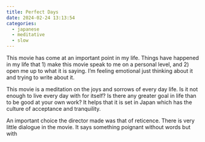 ```yaml
---
title: Perfect Days
date: 2024-02-24 13:13:54
categories:
  - japanese
  - meditative
  - slow
---
```


This movie has come at an important point in my life. Things have happened in my life that 1) make this movie speak to me on a personal level, and 2) open me up to what it is saying. I'm feeling emotional just thinking about it and trying to write about it. 

This movie is a meditation on the joys and sorrows of every day life. Is it not enough to live every day with for itself? Is there any greater goal in life than to be good at your own work? It helps that it is set in Japan which has the culture of acceptance and tranquility. 

An important choice the director made was that of reticence. There is very little dialogue in the movie. It says something poignant without words but with 